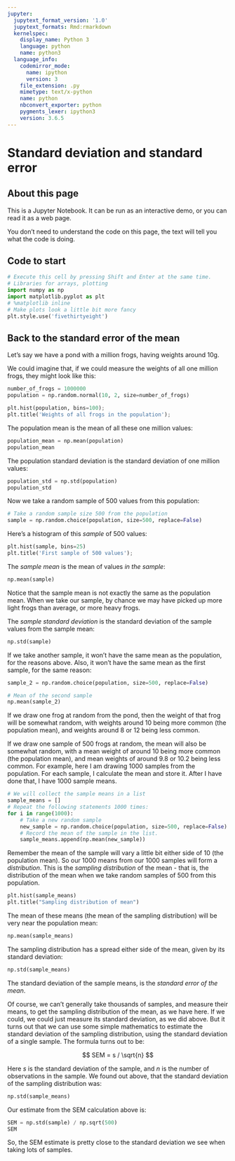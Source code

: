 ```yaml
---
jupyter:
  jupytext_format_version: '1.0'
  jupytext_formats: Rmd:rmarkdown
  kernelspec:
    display_name: Python 3
    language: python
    name: python3
  language_info:
    codemirror_mode:
      name: ipython
      version: 3
    file_extension: .py
    mimetype: text/x-python
    name: python
    nbconvert_exporter: python
    pygments_lexer: ipython3
    version: 3.6.5
---
```


# Standard deviation and standard error

## About this page

This is a Jupyter Notebook.  It can be run as an interactive demo, or you can
read it as a web page.

You don't need to understand the code on this page, the text will tell you
what the code is doing.


## Code to start

```python
# Execute this cell by pressing Shift and Enter at the same time.
# Libraries for arrays, plotting
import numpy as np
import matplotlib.pyplot as plt
# %matplotlib inline
# Make plots look a little bit more fancy
plt.style.use('fivethirtyeight')
```

## Back to the standard error of the mean

Let's say we have a pond with a million frogs, having weights around 10g.


We could imagine that, if we could measure the weights of all one million
frogs, they might look like this:

```python
number_of_frogs = 1000000
population = np.random.normal(10, 2, size=number_of_frogs)
```

```python
plt.hist(population, bins=100);
plt.title('Weights of all frogs in the population');
```

The population mean is the mean of all these one million values:

```python
population_mean = np.mean(population)
population_mean
```

The population standard deviation is the standard deviation of one million
values:

```python
population_std = np.std(population)
population_std
```

Now we take a random sample of 500 values from this population:

```python
# Take a random sample size 500 from the population
sample = np.random.choice(population, size=500, replace=False)
```

Here's a histogram of this *sample* of 500 values:

```python
plt.hist(sample, bins=25)
plt.title('First sample of 500 values');
```

The *sample mean* is the mean of values *in the sample*:

```python
np.mean(sample)
```

Notice that the sample mean is not exactly the same as the population mean.
When we take our sample, by chance we may have picked up more light frogs than
average, or more heavy frogs.


The *sample standard deviation* is the standard deviation of the sample values from the sample mean:

```python
np.std(sample)
```

If we take another sample, it won't have the same mean as the population, for
the reasons above.  Also, it won't have the same mean as the first sample, for
the same reason:

```python
sample_2 = np.random.choice(population, size=500, replace=False)
```

```python
# Mean of the second sample
np.mean(sample_2)
```

If we draw one frog at random from the pond, then the weight of that frog will
be somewhat random, with weights around 10 being more common (the population
mean), and weights around 8 or 12 being less common.


If we draw one sample of 500 frogs at random, the mean will also be somewhat
random, with a mean weight of around 10 being more common (the population
mean), and mean weights of around 9.8 or 10.2 being less common.  For example,
here I am drawing 1000 samples from the population.  For each sample, I
calculate the mean and store it.  After I have done that, I have 1000 sample
means.

```python
# We will collect the sample means in a list
sample_means = []
# Repeat the following statements 1000 times:
for i in range(1000):
    # Take a new random sample
    new_sample = np.random.choice(population, size=500, replace=False)
    # Record the mean of the sample in the list.
    sample_means.append(np.mean(new_sample))
```

Remember the mean of the sample will vary a little bit either side of 10 (the
population mean).   So our 1000 means from our 1000 samples will form a
*distribution*.  This is the *sampling distribution* of the mean - that is,
the distribution of the mean when we take random samples of 500 from this
population.

```python
plt.hist(sample_means)
plt.title("Sampling distribution of mean")
```

The mean of these means (the mean of the sampling distribution) will be very
near the population mean:

```python
np.mean(sample_means)
```

The sampling distribution has a spread either side of the mean, given by its
standard deviation:

```python
np.std(sample_means)
```

The standard deviation of the sample means, is the *standard error of the mean*.


Of course, we can't generally take thousands of samples, and measure their
means, to get the sampling distribution of the mean, as we have here.  If we
could, we could just measure its standard deviation, as we did above. But it
turns out that we can use some simple mathematics to estimate the standard
deviation of the sampling distribution, using the standard deviation of a
single sample.  The formula turns out to be:

$$
SEM = s / \sqrt{n}
$$

Here $s$ is the standard deviation of the sample, and $n$ is the number of observations in the sample.  We found out above, that the standard deviation of the sampling distribution was:

```python
np.std(sample_means)
```

Our estimate from the SEM calculation above is:

```python
SEM = np.std(sample) / np.sqrt(500)
SEM
```

So, the SEM estimate is pretty close to the standard deviation we see when
taking lots of samples.

